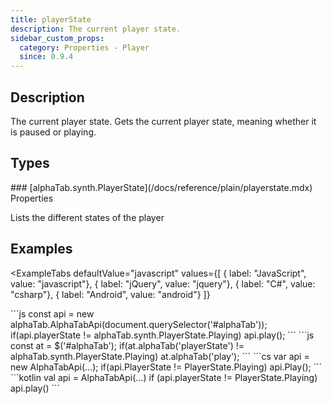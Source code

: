 ```yaml
---
title: playerState
description: The current player state.
sidebar_custom_props:
  category: Properties - Player
  since: 0.9.4
---
```


<SinceBadge since="0.9.4" />


## Description
The current player state. Gets the current player state, meaning whether it is paused or playing.

<PropertyDescription />

## Types

<TypeTable>
    <TypeRow type="js" name="alphaTab.synth.PlayerState" />
    <TypeRow type="net" name="AlphaTab.Synth.PlayerState" />
    <TypeRow type="android" name="alphaTab.synth.PlayerState" />
</TypeTable>
### [alphaTab.synth.PlayerState](/docs/reference/plain/playerstate.mdx) Properties

Lists the different states of the player


## Examples


<ExampleTabs
    defaultValue="javascript"
    values={[
      { label: "JavaScript", value: "javascript"},
      { label: "jQuery", value: "jquery"},
      { label: "C#", value: "csharp"},
      { label: "Android", value: "android"}
    ]}
>
<ExampleTabItem value="javascript">
```js
const api = new alphaTab.AlphaTabApi(document.querySelector('#alphaTab'));
if(api.playerState != alphaTab.synth.PlayerState.Playing) api.play();
```
</ExampleTabItem>
<ExampleTabItem value="jquery">
```js
const at = $('#alphaTab');
if(at.alphaTab('playerState') != alphaTab.synth.PlayerState.Playing) at.alphaTab('play');
```
</ExampleTabItem>
<ExampleTabItem value="csharp">
```cs
var api = new AlphaTabApi<MyControl>(...);
if(api.PlayerState != PlayerState.Playing) api.Play();
```
</ExampleTabItem>
<ExampleTabItem value="android">
```kotlin
val api = AlphaTabApi<MyControl>(...)
if (api.playerState != PlayerState.Playing) api.play()
```
</ExampleTabItem>
</ExampleTabs>
